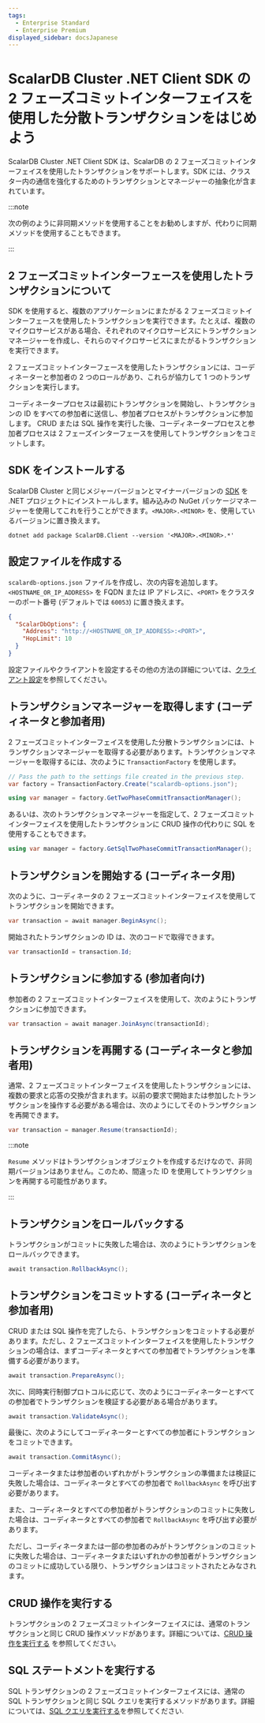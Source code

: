 ```yaml
---
tags:
  - Enterprise Standard
  - Enterprise Premium
displayed_sidebar: docsJapanese
---
```


# ScalarDB Cluster .NET Client SDK の 2 フェーズコミットインターフェイスを使用した分散トランザクションをはじめよう


<TranslationBanner />

ScalarDB Cluster .NET Client SDK は、ScalarDB の 2 フェーズコミットインターフェイスを使用したトランザクションをサポートします。SDK には、クラスター内の通信を強化するためのトランザクションとマネージャーの抽象化が含まれています。

:::note

次の例のように非同期メソッドを使用することをお勧めしますが、代わりに同期メソッドを使用することもできます。

:::

## 2 フェーズコミットインターフェースを使用したトランザクションについて

SDK を使用すると、複数のアプリケーションにまたがる 2 フェーズコミットインターフェースを使用したトランザクションを実行できます。たとえば、複数のマイクロサービスがある場合、それぞれのマイクロサービスにトランザクションマネージャーを作成し、それらのマイクロサービスにまたがるトランザクションを実行できます。

2 フェーズコミットインターフェースを使用したトランザクションには、コーディネーターと参加者の 2 つのロールがあり、これらが協力して 1 つのトランザクションを実行します。

コーディネータープロセスは最初にトランザクションを開始し、トランザクションの ID をすべての参加者に送信し、参加者プロセスがトランザクションに参加します。 CRUD または SQL 操作を実行した後、コーディネータープロセスと参加者プロセスは 2 フェーズインターフェースを使用してトランザクションをコミットします。

## SDK をインストールする

ScalarDB Cluster と同じメジャーバージョンとマイナーバージョンの [SDK](https://www.nuget.org/packages/ScalarDB.Client) を .NET プロジェクトにインストールします。組み込みの NuGet パッケージマネージャーを使用してこれを行うことができます。`<MAJOR>.<MINOR>` を、使用しているバージョンに置き換えます。

```console
dotnet add package ScalarDB.Client --version '<MAJOR>.<MINOR>.*'
```

## 設定ファイルを作成する

`scalardb-options.json` ファイルを作成し、次の内容を追加します。`<HOSTNAME_OR_IP_ADDRESS>` を FQDN または IP アドレスに、`<PORT>` をクラスターのポート番号 (デフォルトでは `60053`) に置き換えます。

```json
{
  "ScalarDbOptions": {
    "Address": "http://<HOSTNAME_OR_IP_ADDRESS>:<PORT>",
    "HopLimit": 10
  }
}
```

設定ファイルやクライアントを設定するその他の方法の詳細については、[クライアント設定](common-reference.mdx#クライアント設定)を参照してください。

## トランザクションマネージャーを取得します (コーディネータと参加者用)

2 フェーズコミットインターフェイスを使用した分散トランザクションには、トランザクションマネージャーを取得する必要があります。トランザクションマネージャーを取得するには、次のように `TransactionFactory` を使用します。

```c#
// Pass the path to the settings file created in the previous step.
var factory = TransactionFactory.Create("scalardb-options.json");

using var manager = factory.GetTwoPhaseCommitTransactionManager();
```

あるいは、次のトランザクションマネージャーを指定して、2 フェーズコミットインターフェイスを使用したトランザクションに CRUD 操作の代わりに SQL を使用することもできます。

```c#
using var manager = factory.GetSqlTwoPhaseCommitTransactionManager();
```

## トランザクションを開始する (コーディネータ用)

次のように、コーディネータの 2 フェーズコミットインターフェイスを使用してトランザクションを開始できます。

```c#
var transaction = await manager.BeginAsync();
```

開始されたトランザクションの ID は、次のコードで取得できます。

```c#
var transactionId = transaction.Id;
```

## トランザクションに参加する (参加者向け)

参加者の 2 フェーズコミットインターフェイスを使用して、次のようにトランザクションに参加できます。

```c#
var transaction = await manager.JoinAsync(transactionId);
```

## トランザクションを再開する (コーディネータと参加者用)

通常、2 フェーズコミットインターフェイスを使用したトランザクションには、複数の要求と応答の交換が含まれます。以前の要求で開始または参加したトランザクションを操作する必要がある場合は、次のようにしてそのトランザクションを再開できます。

```c#
var transaction = manager.Resume(transactionId);
```

:::note

`Resume` メソッドはトランザクションオブジェクトを作成するだけなので、非同期バージョンはありません。このため、間違った ID を使用してトランザクションを再開する可能性があります。

:::

## トランザクションをロールバックする

トランザクションがコミットに失敗した場合は、次のようにトランザクションをロールバックできます。

```c#
await transaction.RollbackAsync();
```

## トランザクションをコミットする (コーディネータと参加者用)

CRUD または SQL 操作を完了したら、トランザクションをコミットする必要があります。ただし、2 フェーズコミットインターフェイスを使用したトランザクションの場合は、まずコーディネータとすべての参加者でトランザクションを準備する必要があります。

```c#
await transaction.PrepareAsync();
```

次に、同時実行制御プロトコルに応じて、次のようにコーディネーターとすべての参加者でトランザクションを検証する必要がある場合があります。

```c#
await transaction.ValidateAsync();
```

最後に、次のようにしてコーディネーターとすべての参加者にトランザクションをコミットできます。

```c#
await transaction.CommitAsync();
```

コーディネータまたは参加者のいずれかがトランザクションの準備または検証に失敗した場合は、コーディネータとすべての参加者で `RollbackAsync` を呼び出す必要があります。

また、コーディネータとすべての参加者がトランザクションのコミットに失敗した場合は、コーディネータとすべての参加者で `RollbackAsync` を呼び出す必要があります。

ただし、コーディネータまたは一部の参加者のみがトランザクションのコミットに失敗した場合は、コーディネータまたはいずれかの参加者がトランザクションのコミットに成功している限り、トランザクションはコミットされたとみなされます。

## CRUD 操作を実行する

トランザクションの 2 フェーズコミットインターフェイスには、通常のトランザクションと同じ CRUD 操作メソッドがあります。詳細については、[CRUD 操作を実行する](getting-started-with-distributed-transactions.mdx#crud-操作を実行する) を参照してください。

## SQL ステートメントを実行する

SQL トランザクションの 2 フェーズコミットインターフェイスには、通常の SQL トランザクションと同じ SQL クエリを実行するメソッドがあります。詳細については、[SQL クエリを実行する](getting-started-with-distributed-sql-transactions.mdx#sql-クエリを実行する)を参照してください.

